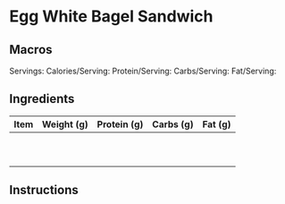 # Egg White Bagel Sandwich
 

## Macros

Servings: 
Calories/Serving: 
Protein/Serving: 
Carbs/Serving: 
Fat/Serving: 

## Ingredients

| Item | Weight (g) | Protein (g) | Carbs (g) | Fat (g) |
| ----------- | ----------- | ----------- |	----------- | ----------- |
|  |  |  |  |  |
|  |  |  |  |  |
|  |  |  |  |  |
|  |  |  |  |  |
|  |  |  |  |  |
|  |  |  |  |  |
|  |  |  |  |  |
|  |  |  |  |  |
|  |  |  |  |  |
|  |  |  |  |  |

## Instructions